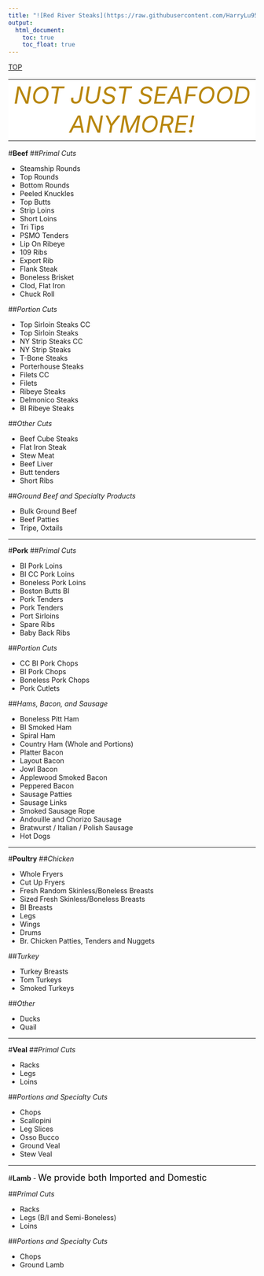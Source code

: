 ```yaml
---
title: "![Red River Steaks](https://raw.githubusercontent.com/HarryLu95/Fish-Market-Website/master/Logo_Red_River_Steaks.jpg)"
output: 
  html_document:
    toc: true
    toc_float: true
---
```

<div id="backtop"><a href="#">TOP</a></div>

<table style="margin-left: auto; margin-right: auto; width: 100%">
<tr style="text-align: center">
<td bgcolor=white>
<font color=DarkGoldenrod size=72>*NOT JUST SEAFOOD ANYMORE!*</font>
</td>
</tr>
</table>

#**Beef**
##*Primal Cuts*

<div class="three-column">

- Steamship Rounds
- Top Rounds
- Bottom Rounds
- Peeled Knuckles
- Top Butts
- Strip Loins
- Short Loins
- Tri Tips
- PSMO Tenders
- Lip On Ribeye
- 109 Ribs
- Export Rib
- Flank Steak
- Boneless Brisket
- Clod, Flat Iron
- Chuck Roll

</div>

##*Portion Cuts*

<div class="three-column">

- Top Sirloin Steaks CC
- Top Sirloin Steaks
- NY Strip Steaks CC
- NY Strip Steaks
- T-Bone Steaks
- Porterhouse Steaks
- Filets CC
- Filets
- Ribeye Steaks
- Delmonico Steaks
- BI Ribeye Steaks

</div>

##*Other Cuts*

<div class="three-column">

- Beef Cube Steaks
- Flat Iron Steak
- Stew Meat
- Beef Liver
- Butt tenders
- Short Ribs

</div>

##*Ground Beef and Specialty Products*

<div class="three-column">

- Bulk Ground Beef
- Beef Patties
- Tripe, Oxtails

</div>

---

#**Pork**
##*Primal Cuts*

<div class="three-column">

- BI Pork Loins
- BI CC Pork Loins
- Boneless Pork Loins
- Boston Butts BI
- Pork Tenders
- Pork Tenders
- Port Sirloins
- Spare Ribs
- Baby Back Ribs

</div>

##*Portion Cuts*

<div class="three-column">

- CC BI Pork Chops
- BI Pork Chops
- Boneless Pork Chops
- Pork Cutlets

</div>

##*Hams, Bacon, and Sausage*

<div class="three-column">

- Boneless Pitt Ham
- BI Smoked Ham
- Spiral Ham
- Country Ham (Whole and Portions)
- Platter Bacon
- Layout Bacon
- Jowl Bacon
- Applewood Smoked Bacon
- Peppered Bacon
- Sausage Patties
- Sausage Links
- Smoked Sausage Rope
- Andouille and Chorizo Sausage
- Bratwurst / Italian / Polish Sausage
- Hot Dogs

</div>

---

#**Poultry**
##*Chicken*

<div class="three-column">

- Whole Fryers
- Cut Up Fryers
- Fresh Random Skinless/Boneless Breasts
- Sized Fresh Skinless/Boneless Breasts
- BI Breasts
- Legs
- Wings
- Drums
- Br. Chicken Patties, Tenders and Nuggets

</div>

##*Turkey*

<div class="three-column">

- Turkey Breasts
- Tom Turkeys
- Smoked Turkeys

</div>

##*Other*

<div class="three-column">

- Ducks
- Quail

</div>

---

#**Veal**
##*Primal Cuts*

<div class="three-column">

- Racks
- Legs
- Loins

</div>

##*Portions and Specialty Cuts*

<div class="three-column">

- Chops
- Scallopini
- Leg Slices
- Osso Bucco
- Ground Veal
- Stew Veal

</div>

---

#**Lamb**
- <font color=black size=4>We provide both Imported and Domestic</font>

##*Primal Cuts*

<div class="three-column">

- Racks
- Legs (B/I and Semi-Boneless)
- Loins

</div>

##*Portions and Specialty Cuts*

<div class="three-column">

- Chops
- Ground Lamb

</div>